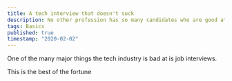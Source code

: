 ```yaml
---
title: A tech interview that doesn't suck
description: No other profession has so many candidates who are good at interviews and bad at the job they are interviewing for
tags: Basics
published: true
timestamp: "2020-02-02"
---
```


One of the many major things the tech industry is bad at is job interviews.


This is the best of the fortune
